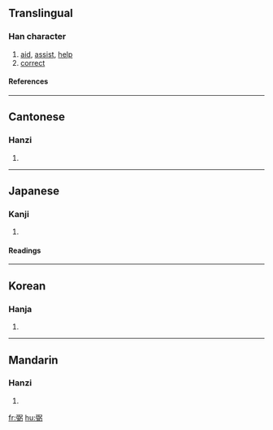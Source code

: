 ==Translingual==
===Han character===
{{Han char|rn=57|rad=弓|as=09|sn=12|four=1722<sub>7</sub>|canj=弓一日弓 (NMAN)}}
# [[aid]], [[assist]], [[help]]
# [[correct]]
====References====
{{Han ref|kx=0360.080|dkj=09826|dj=0677.030|hdz=20999.130|uh=5F3C|ud=24380|bh=B45D|bd=46173}}
----
==Cantonese==
===Hanzi===
{{yue-hanzi|jyut=|y=bat6}}
# {{defn|Cantonese}}
----
==Japanese==
===Kanji===
{{ja-kanji|grade=|rs=弓09}}
# {{defn|Japanese}} 
====Readings====
{{ja-readings|on=[[ひつ]] (hitsu)|kun=[[たすける]] (tasukeru), [[ゆだめ]] (yudame), [[すけ]] (suke)}}
----
==Korean==
===Hanja===
{{ko-hanja|hangeul=필|eumhun=|rv=pil|mr=p'il|y=phil}}
# {{defn|Korean}}
----
==Mandarin==
===Hanzi===
{{cmn-hanzi|pin=[[bì]] (bi4)|wg=pi<sup>4</sup>}}
# {{defn|Mandarin}}

[[fr:弼]]
[[hu:弼]]